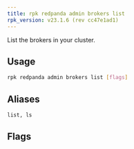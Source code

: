 ```yaml
---
title: rpk redpanda admin brokers list
rpk_version: v23.1.6 (rev cc47e1ad1)
---
```


<head>
  <meta name="title" content="rpk redpanda admin brokers list | Redpanda Docs" />
  <meta name="description" content="rpk redpanda admin brokers list" />
  <link rel="canonical" href="https://docs.redpanda.com/docs/reference/rpk/rpk-redpanda/rpk-redpanda-admin-brokers-list/" />
</head>

List the brokers in your cluster.

## Usage

```bash
rpk redpanda admin brokers list [flags]
```

## Aliases

```bash
list, ls
```

## Flags

<!--
[cols=",,",]
|===
|*Value* |*Type* |*Description*

|-h, --help |- |Help for list.

|--admin-api-tls-cert |string |The certificate to be used for TLS
authentication with the Admin API.

|--admin-api-tls-enabled |- |Enable TLS for the Admin API (not necessary
if specifying custom certs).

|--admin-api-tls-key |string |The certificate key to be used for TLS
authentication with the Admin API.

|--admin-api-tls-truststore |string |The truststore to be used for TLS
communication with the Admin API.

|--config |string |rpk config file, if not set the file will be searched
for in the default locations.

|--password |string |SASL password to be used for authentication.

|--sasl-mechanism |string |The authentication mechanism to use.
Supported values: SCRAM-SHA-256, SCRAM-SHA-512.

|--hosts |strings |A comma-separated list of Admin API addresses
(<ip>:<port> You must specify one for each node.

|--user |string |SASL user to be used for authentication.

|-v, --verbose |- |Enable verbose logging (default `false`).
|===

-->
